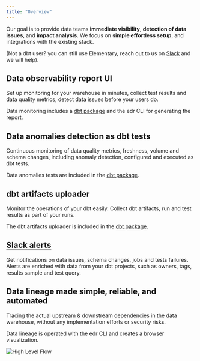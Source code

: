 ```yaml
---
title: "Overview"
---
```


Our goal is to provide data teams **immediate visibility**, **detection of data issues**, and **impact analysis**. We focus on **simple effortless setup**, and integrations with the existing stack.

(Not a dbt user? you can still use Elementary, reach out to us on [Slack](https://join.slack.com/t/elementary-community/shared_invite/zt-uehfrq2f-zXeVTtXrjYRbdE_V6xq4Rg) and we will help).

## Data observability report UI

Set up monitoring for your warehouse in minutes, collect test results and data quality metrics, detect data issues before your users do.

Data monitoring includes a [dbt package](/guides/modules-overview/dbt-package) and the edr CLI for generating the report.

## Data anomalies detection as dbt tests

Continuous monitoring of data quality metrics, freshness, volume and schema changes, including anomaly detection, configured and executed as dbt tests.

Data anomalies tests are included in the [dbt package](/guides/modules-overview/dbt-package).

## dbt artifacts uploader

Monitor the operations of your dbt easily. Collect dbt artifacts, run and test results as part of your runs.

The dbt artifacts uploader is included in the [dbt package](/guides/modules-overview/dbt-package).

## [Slack alerts](/quickstart/send-slack-alerts)

Get notifications on data issues, schema changes, jobs and tests failures. Alerts are enriched with data from your dbt projects, such as owners, tags, results sample and test query.

## Data lineage made simple, reliable, and automated

Tracing the actual upstream & downstream dependencies in the data warehouse, without any implementation efforts or security risks.

Data lineage is operated with the edr CLI and creates a browser visualization.

<img
  src="https://res.cloudinary.com/mintlify/image/upload/v1659304881/elementary/High-level-flow_d21jfj.png"
  alt="High Level Flow"
/>
